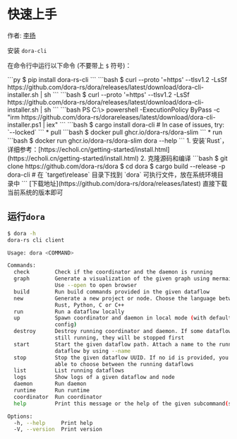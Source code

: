 
# 快速上手

作者: [李扬](https://echoli.cn)

安装 `dora-cli`

在命令行中运行以下命令 (不要带上 `$` 符号)：

<Tabs>
  <Tab label="pip">
    ```py
    $ pip install dora-rs-cli
    ```
  </Tab>
  <Tab label="Linux">
    ```bash
    $ curl --proto '=https' --tlsv1.2 -LsSf https://github.com/dora-rs/dora/releases/latest/download/dora-cli-installer.sh | sh
    ```
  </Tab>
  <Tab label="macOS">
    ```bash
    $ curl --proto '=https' --tlsv1.2 -LsSf https://github.com/dora-rs/dora/releases/latest/download/dora-cli-installer.sh | sh
    ```
  </Tab>
  <Tab label="Windows">
    ```bash
    PS C:\> powershell -ExecutionPolicy ByPass -c "irm https://github.com/dora-rs/dorareleases/latest/download/dora-cli-installer.ps1 | iex"
    ```
  </Tab>
  <Tab label="Cargo">
    ```bash
    $ cargo install dora-cli # In case of issues, try: `--locked`
    ```
  </Tab>
  <Tab label="Docker">
    * pull
    ```bash
    $ docker pull ghcr.io/dora-rs/dora-slim
    ```
    * run
    ```bash
    $ docker run ghcr.io/dora-rs/dora-slim dora --help
    ```
  </Tab>
  <Tab label="Source">
    1. 安装`Rust`，详细参考：[https://echoli.cn/getting-started/install.html](https://echoli.cn/getting-started/install.html)
    2. 克隆源码和编译
    ```bash
    $ git clone https://github.com/dora-rs/dora
    $ cd dora
    $ cargo build --release -p dora-cli
    # 在 `target\release` 目录下找到 `dora` 可执行文件，放在系统环境目录中
    ```
  </Tab>
  <Tab label="Download">
    [下载地址](https://github.com/dora-rs/dora/releases/latest) 直接下载当前系统的版本即可
  </Tab>
</Tabs>

## 运行`dora`

```bash
$ dora -h
dora-rs cli client

Usage: dora <COMMAND>

Commands:
  check        Check if the coordinator and the daemon is running
  graph        Generate a visualization of the given graph using mermaid.js.
               Use --open to open browser
  build        Run build commands provided in the given dataflow
  new          Generate a new project or node. Choose the language between
               Rust, Python, C or C++
  run          Run a dataflow locally
  up           Spawn coordinator and daemon in local mode (with default
               config)
  destroy      Destroy running coordinator and daemon. If some dataflows are
               still running, they will be stopped first
  start        Start the given dataflow path. Attach a name to the running
               dataflow by using --name
  stop         Stop the given dataflow UUID. If no id is provided, you will be
               able to choose between the running dataflows
  list         List running dataflows
  logs         Show logs of a given dataflow and node
  daemon       Run daemon
  runtime      Run runtime
  coordinator  Run coordinator
  help         Print this message or the help of the given subcommand(s)

Options:
  -h, --help     Print help
  -V, --version  Print version
```
